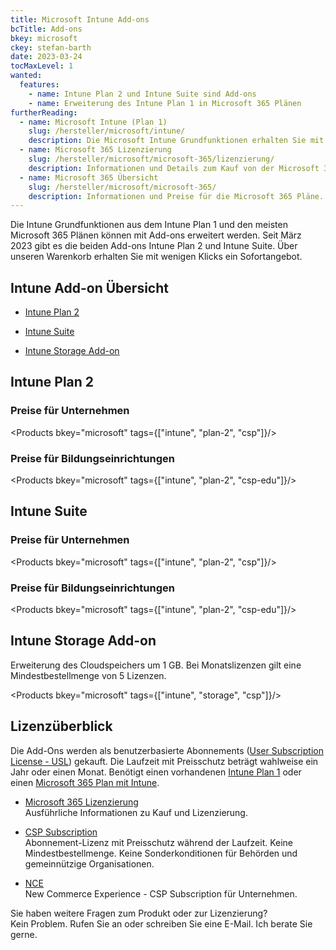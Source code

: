 ```yaml
---
title: Microsoft Intune Add-ons
bcTitle: Add-ons
bkey: microsoft
ckey: stefan-barth
date: 2023-03-24
tocMaxLevel: 1
wanted:
  features:
    - name: Intune Plan 2 und Intune Suite sind Add-ons
    - name: Erweiterung des Intune Plan 1 in Microsoft 365 Plänen
furtherReading:
  - name: Microsoft Intune (Plan 1)
    slug: /hersteller/microsoft/intune/
    description: Die Microsoft Intune Grundfunktionen erhalten Sie mit Plan 1.
  - name: Microsoft 365 Lizenzierung
    slug: /hersteller/microsoft/microsoft-365/lizenzierung/
    description: Informationen und Details zum Kauf von der Microsoft 365 Pläne.
  - name: Microsoft 365 Übersicht
    slug: /hersteller/microsoft/microsoft-365/
    description: Informationen und Preise für die Microsoft 365 Pläne.
---
```




<Intro>

Die Intune Grundfunktionen aus dem Intune Plan 1 und den meisten Microsoft 365 Plänen können mit Add-ons erweitert werden.
Seit März 2023 gibt es die beiden Add-ons Intune Plan 2 und Intune Suite. Über unseren Warenkorb erhalten Sie mit wenigen Klicks ein Sofortangebot.


</Intro>

<TOC />

## Intune Add-on Übersicht

<ArrowList>

- [Intune Plan 2](#intune-plan-2)

- [Intune Suite](#intune-suite)

- [Intune Storage Add-on](#intune-storage-add-on)

</ArrowList>


## Intune Plan 2

### Preise für Unternehmen

<Products bkey="microsoft" tags={["intune", "plan-2", "csp"]}/>


### Preise für Bildungseinrichtungen

<Products bkey="microsoft" tags={["intune", "plan-2", "csp-edu"]}/>



## Intune Suite

### Preise für Unternehmen

<Products bkey="microsoft" tags={["intune", "plan-2", "csp"]}/>


### Preise für Bildungseinrichtungen

<Products bkey="microsoft" tags={["intune", "plan-2", "csp-edu"]}/>


## Intune Storage Add-on

Erweiterung des Cloudspeichers um 1 GB. Bei Monatslizenzen gilt eine Mindestbestellmenge von 5 Lizenzen.

<Products bkey="microsoft" tags={["intune", "storage", "csp"]}/>


## Lizenzüberblick

Die Add-Ons werden als benutzerbasierte Abonnements ([User Subscription License - USL](/hersteller/microsoft/microsoft-365/lizenzierung/#user-subscription-license-usl)) gekauft. Die Laufzeit mit Preisschutz beträgt wahlweise ein Jahr oder einen Monat.
Benötigt einen vorhandenen [Intune Plan 1](/hersteller/microsoft/intune/) oder einen [Microsoft 365 Plan mit Intune](/hersteller/microsoft/intune/#intune-in-microsoft-365-plänen).


<ArrowList>

- [Microsoft 365 Lizenzierung](/hersteller/microsoft/microsoft-365/lizenzierung/)<br />
  Ausführliche Informationen zu Kauf und Lizenzierung.

- [CSP Subscription](/hersteller/microsoft/csp/)<br />
  Abonnement-Lizenz mit Preisschutz während der Laufzeit. Keine Mindestbestellmenge. Keine Sonderkonditionen für Behörden und gemeinnützige Organisationen.

- [NCE](/hersteller/microsoft/microsoft-365/lizenzierung/#new-commerce-experience-nce)<br />
  New Commerce Experience - CSP Subscription für Unternehmen.

</ArrowList>


<GetInTouch theme="light">

Sie haben weitere Fragen zum Produkt oder zur Lizenzierung?<br />
Kein Problem. Rufen Sie an oder schreiben Sie eine E-Mail. Ich berate Sie gerne.

</GetInTouch>
